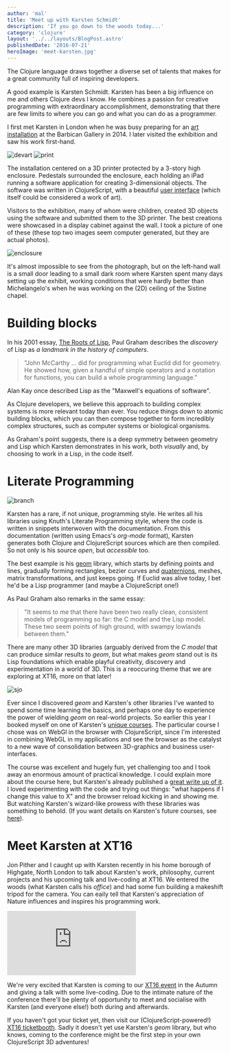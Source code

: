 ```yaml
---
author: 'mal'
title: 'Meet up with Karsten Schmidt'
description: 'If you go down to the woods today...'
category: 'clojure'
layout: '../../layouts/BlogPost.astro'
publishedDate: '2016-07-21'
heroImage: 'meet-karsten.jpg'
---
```



The Clojure language draws together a diverse set of talents that makes
for a great community full of inspiring developers.

A good example is Karsten Schmidt. Karsten has been a big influence on
me and others Clojure devs I know. He combines a passion for creative
programming with extraordinary accomplishment, demonstrating that there
are few limits to where you can go and what you can do as a programmer.

I first met Karsten in London when he was busy preparing for an [art
installation](http://postspectacular.com/) at the Barbican Gallery in 2014. I later visited the exhibition and saw his work first-hand.


<Image alt='devart' src={de} />


<Image alt='print' src={pr} />

The installation centered on a 3D printer protected by a 3-story high
enclosure. Pedestals surrounded the enclosure, each holding an iPad
running a software application for creating 3-dimensional objects. The
software was written in ClojureScript, with a beautiful [user
interface](http://devartcodefactory.com/) (which itself could be
considered a work of art).

Visitors to the exhibition, many of whom were children, created 3D
objects using the software and submitted them to the 3D printer. The
best creations were showcased in a display cabinet against the wall. I
took a picture of one of these (these top two images seem computer
generated, but they are actual photos).


<Image alt='enclosure' src={en} />

It's almost impossible to see from the photograph, but on the left-hand
wall is a small door leading to a small dark room where Karsten spent
many days setting up the exhibit, working conditions that were hardly
better than Michelangelo's when he was working on the (2D) ceiling of
the Sistine chapel.

# Building blocks

In his 2001 essay, [The Roots of
Lisp](http://www.paulgraham.com/rootsoflisp.html), Paul Graham describes
the _discovery_ of Lisp as _a landmark in the history of computers_.

> \"John McCarthy ... did for programming what Euclid did for geometry.
> He showed how, given a handful of simple operators and a notation for
> functions, you can build a whole programming language.\"

Alan Kay once described Lisp as the \"Maxwell's equations of software\".

As Clojure developers, we believe this approach to building complex
systems is more relevant today than ever. You reduce things down to
atomic building blocks, which you can then compose together to form
incredibly complex structures, such as computer systems or biological
organisms.

As Graham's point suggests, there is a deep symmetry between geometry
and Lisp which Karsten demonstrates in his work, both _visually_ and, by
choosing to work in a Lisp, in the code itself.

# Literate Programming


<Image alt='branch' src={br} />

Karsten has a rare, if not unique, programming style. He writes all his
libraries using Knuth's Literate Programming style, where the code is
written in snippets interwoven with the documentation. From this
documentation (written using Emacs's _org-mode_ format), Karsten
generates both Clojure and ClojureScript sources which are then
compiled. So not only is his source _open_, but _accessible_ too.

The best example is his [geom](https://github.com/thi-ng/geom) library,
which starts by defining points and lines, gradually forming rectangles,
bezier curves and
[quaternions](https://en.wikipedia.org/wiki/Quaternion), meshes, matrix
transformations, and just keeps going. If Euclid was alive today, I bet
he'd be a Lisp programmer (and maybe a ClojureScript one!)

As Paul Graham also remarks in the same essay:

> \"It seems to me that there have been two really clean, consistent
> models of programming so far: the C model and the Lisp model. These
> two seem points of high ground, with swampy lowlands between them.\"

There are many other 3D libraries (arguably derived from the _C model_
that can produce similar results to _geom_, but what makes _geom_ stand
out is its Lisp foundations which enable playful creativity, discovery
and experimentation in a world of 3D. This is a reoccuring theme that we
are exploring at XT16, more on that later!


<Image alt='sjo' src={sj} />

Ever since I discovered _geom_ and Karsten's other libraries I've wanted
to spend some time learning the basics, and perhaps one day to
experience the power of wielding _geom_ on real-world projects. So
earlier this year I booked myself on one of Karsten's [unique
courses](http://thi.ng/). The particular course I chose was on WebGl in
the browser with ClojureScript, since I'm interested in combining WebGL
in my applications and see the browser as the catalyst to a new wave of
consolidation between 3D-graphics and business user-interfaces.

The course was excellent and hugely fun, yet challenging too and I took
away an enormous amount of practical knowledge. I could explain more
about the course here, but Karsten's already published a [great write up
of
it](https://medium.com/@thi.ng/workshop-report-hi-perf-clojurescript-with-webgl-asm-js-and-emscripten-a545cca083bc#.ps9y4gui1).
I loved experimenting with the code and trying out things: \"what
happens if I change this value to X\" and the browser reload kicking in
and showing me. But watching Karsten's wizard-like prowess with these
libraries was something to behold. (If you want details on Karsten's
future courses, see [here](http://workshop.thi.ng/)).

# Meet Karsten at XT16

Jon Pither and I caught up with Karsten recently in his home borough of
Highgate, North London to talk about Karsten's work, philosophy, current
projects and his upcoming talk and live-coding at XT16. We entered the
woods (what Karsten calls his _office_) and had some fun building a
makeshift tripod for the camera. You can eaily tell that Karsten's
appreciation of Nature influences and inspires his programming work.

<iframe
  class='aspect-video w-full'
  src="https://www.youtube.com/embed/gxwy9XNrXRc"
  title="XT16 - Computational Design"
  frameborder="0"
  allow="accelerometer; autoplay; clipboard-write; encrypted-media; gyroscope; picture-in-picture; web-share"
  allowfullscreen
></iframe>

We're very excited that Karsten is coming to our [XT16
event](https://juxt.pro/XT16.html) in the Autumn and giving a talk with
some live-coding. Due to the intimate nature of the conference there'll
be plenty of opportunity to meet and socialise with Karsten (and
everyone else!) both during and afterwards.

If you haven't got your ticket yet, then visit our
(ClojureScript-powered!) [XT16
ticketbooth](https://juxt.pro/XT16.html#xt16-ticketbooth). Sadly it
doesn't yet use Karsten's _geom_ library, but who knows, coming to the
conference might be the first step in your own ClojureScript 3D
adventures!

